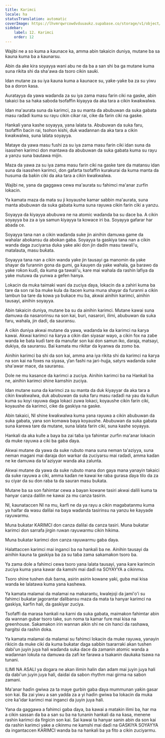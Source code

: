```yaml
---
title: Karimci
locale: ha
statusTranslation: automatic
coverImage: https://lhvmrqwrcowdvduuaukz.supabase.co/storage/v1/object/public/strapi-uploads/small_cover-educacion-fundamental.webp-2d51a7828a2b1309555be27f7e2a61a0.webp
sidebar:
    label: 12. Karimci
    order: 12
---
```

Wajibi ne a so kuma a ƙaunace ka, amma abin takaicin duniya, mutane ba sa ƙauna kuma ba a ƙaunarsu.

Abin da ake kira soyayya wani abu ne da ba a san shi ba ga mutane kuma suna rikita shi da sha'awa da tsoro cikin sauƙi.

Idan mutane za su iya ƙauna kuma a ƙaunace su, yaƙe-yaƙe ba za su yiwu ba a doron ƙasa.

Auratayya da yawa waɗanda za su iya zama masu farin ciki na gaske, abin takaici ba sa haka saboda tsofaffin ƙiyayya da aka tara a cikin ƙwaƙwalwa.

Idan ma'aurata suna da karimci, za su manta da abubuwan da suka gabata masu raɗaɗi kuma su rayu cikin cikar rai, cike da farin ciki na gaske.

Hankali yana kashe soyayya, yana lalata ta. Abubuwan da suka faru, tsofaffin ɓacin rai, tsohon kishi, duk waɗannan da aka tara a cikin ƙwaƙwalwa, suna lalata soyayya.

Mataye da yawa masu fushi za su iya zama masu farin ciki idan suna da isasshen karimci don mantawa da abubuwan da suka gabata kuma su rayu a yanzu suna bautawa mijin.

Maza da yawa za su iya zama masu farin ciki na gaske tare da matansu idan suna da isasshen karimci, don gafarta tsofaffin kurakurai da kuma manta da husuma da baƙin ciki da aka tara a cikin ƙwaƙwalwa.

Wajibi ne, yana da gaggawa cewa ma'aurata su fahimci ma'anar zurfin lokacin.

Ya kamata maza da mata su ji koyaushe kamar sabbin ma'aurata, suna manta abubuwan da suka gabata kuma suna rayuwa cikin farin ciki a yanzu.

Soyayya da ƙiyayya abubuwa ne na atomic waɗanda ba su dace ba. A cikin soyayya ba za a iya samun ƙiyayya ta kowace iri ba. Soyayya gafarar har abada ce.

Soyayya tana nan a cikin waɗanda suke jin ainihin damuwa game da wahalar abokansu da abokan gaba. Soyayya ta gaskiya tana nan a cikin wanda daga zuciyarsa duka yake aiki don jin daɗin masu tawali'u, matalauta, masu buƙata.

Soyayya tana nan a cikin wanda yake jin tausayi ga manomin da yake shayar da furannin gona da gumi, ga ƙauyen da yake wahala, ga barawo da yake roƙon kuɗi, da kuma ga tawali'u, kare mai wahala da rashin lafiya da yake mutuwa da yunwa a gefen hanya.

Lokacin da muka taimaki wani da zuciya ɗaya, lokacin da a zahiri kuma ba tare da son rai ba muke kula da itacen kuma muna shayar da furanni a cikin lambun ba tare da kowa ya buƙace mu ba, akwai ainihin karimci, ainihin tausayi, ainihin soyayya.

Abin takaicin duniya, mutane ba su da ainihin karimci. Mutane kawai suna damuwa da nasarorinsu na son kai, buri, nasarori, ilimi, abubuwan da suka faru, wahala, jin daɗi, da sauransu.

A cikin duniya akwai mutane da yawa, waɗanda ke da karimci na ƙarya kawai. Akwai karimci na ƙarya a cikin ɗan siyasar wayo, a cikin fox na zaɓe wanda ke ɓata kuɗi tare da manufar son kai don samun iko, daraja, matsayi, dukiya, da sauransu. Bai kamata mu rikitar da kyanwa da zomo ba.

Ainihin karimci ba shi da son kai, amma ana iya rikita shi da karimci na ƙarya na son kai na foxes na siyasa, ƴan fashi na jari-hujja, satyrs waɗanda suke sha'awar mace, da sauransu.

Dole ne mu kasance da karimci a zuciya. Ainihin karimci ba na Hankali ba ne, ainihin karimci shine ƙamshin zuciya.

Idan mutane suna da karimci za su manta da duk ƙiyayyar da aka tara a cikin ƙwaƙwalwa, duk abubuwan da suka faru masu raɗaɗi na yau da kullun kuma su koyi rayuwa daga lokaci zuwa lokaci, koyaushe cikin farin ciki, koyaushe da karimci, cike da gaskiya na gaske.

Abin takaici, NI shine ƙwaƙwalwa kuma yana rayuwa a cikin abubuwan da suka gabata, yana son komawa baya koyaushe. Abubuwan da suka gabata suna ƙarewa tare da mutane, suna lalata farin ciki, suna kashe soyayya.

Hankali da aka kulle a baya ba zai taɓa iya fahimtar zurfin ma'anar lokacin da muke rayuwa a ciki ba gaba ɗaya.

Akwai mutane da yawa da suke rubuto mana suna neman ta'aziyya, suna neman magani mai daraja don warkar da zuciyarsu mai raɗaɗi, amma kaɗan ne ke damuwa da ta'aziyyar wanda aka zalunta.

Akwai mutane da yawa da suke rubuto mana don gaya mana yanayin takaici da suke rayuwa a ciki, amma kaɗan ne kawai ke raba gurasa ɗaya tilo da za su ciyar da su don raba ta da sauran masu buƙata.

Mutane ba sa son fahimtar cewa a bayan kowane tasiri akwai dalili kuma ta hanyar canza dalilin ne kawai za mu canza tasirin.

NI, ƙaunataccen NI na mu, ƙarfi ne da ya rayu a cikin magabatanmu kuma ya haifar da wasu dalilai na baya waɗanda tasirinsu na yanzu ke ƙayyade rayuwarmu.

Muna buƙatar KARIMCI don canza dalilai da canza tasiri. Muna buƙatar karimci don sarrafa jirgin ruwan rayuwarmu cikin hikima.

Muna buƙatar karimci don canza rayuwarmu gaba ɗaya.

Halattaccen karimci mai inganci ba na hankali ba ne. Ainihin tausayi da ainihin ƙauna ta gaskiya ba za su taɓa zama sakamakon tsoro ba.

Ya zama dole a fahimci cewa tsoro yana lalata tausayi, yana ƙare karimcin zuciya kuma yana kawar da ƙamshi mai daɗi na SOYAYYA a cikinmu.

Tsoro shine tushen duk ɓarna, asirin asirin kowane yaƙi, guba mai kisa wanda ke lalatawa kuma yana kashewa.

Ya kamata malamai da malamai na makarantu, kwalejoji da jami'o'i su fahimci buƙatar jagorantar ɗalibansu maza da mata ta hanyar karimci na gaskiya, ƙarfin hali, da gaskiyar zuciya.

Tsofaffi da marasa hankali na ƙarni da suka gabata, maimakon fahimtar abin da wannan gubar tsoro take, sun noma ta kamar fure mai kisa na greenhouse. Sakamakon irin wannan aikin shi ne cin hanci da rashawa, hargitsi da rashin doka.

Ya kamata malamai da malamai su fahimci lokacin da muke rayuwa, yanayin rikicin da muke ciki da kuma buƙatar ɗaga sabbin tsararraki akan tushen dabi'un juyin juya hali waɗanda suka dace da zamanin atomic wanda a waɗannan lokuta na damuwa da zafi ke farawa a tsakanin daukaka tsawa na tunani.

ILIMI NA ASALI ya dogara ne akan ilimin halin ɗan adam mai juyin juya hali da dabi'un juyin juya hali, daidai da sabon rhythm mai girma na sabon zamani.

Ma'anar haɗin gwiwa za ta maye gurbin gaba ɗaya mummunan yaƙin gasar son kai. Ba zai yiwu a san yadda za a yi haɗin gwiwa ba lokacin da muka cire ƙa'idar karimci mai inganci da juyin juya hali.

Yana da gaggawa a fahimci gaba ɗaya, ba kawai a matakin ilimi ba, har ma a cikin sassan da ba a san su ba na tunanin hankali da na ƙasa, menene rashin karimci da firgicin son kai. Sai kawai ta hanyar sanin abin da son kai da rashin karimci yake a cikinmu ne kamshi mai daɗi na GASKIYA SOYAYYA da ingantaccen KARIMCI wanda ba na hankali ba ya fito a cikin zuciyarmu.

